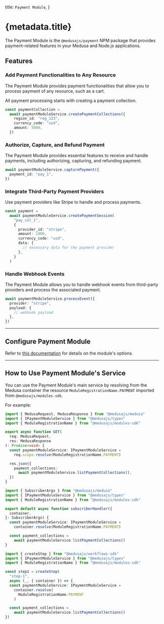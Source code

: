 
  title: `Payment Module`,
}

# {metadata.title}

The Payment Module is the `@medusajs/payment` NPM package that provides payment-related features in your Medusa and Node.js applications.

## Features

### Add Payment Functionalities to Any Resource

The Payment Module provides payment functionalities that allow you to process payment of any resource, such as a cart.

All payment processing starts with creating a payment collection.

```ts
const paymentCollection =
  await paymentModuleService.createPaymentCollections({
    region_id: "reg_123",
    currency_code: "usd",
    amount: 5000,
  })
```

### Authorize, Capture, and Refund Payment

The Payment Module provides essential features to receive and handle payments, including authorizing, capturing, and refunding payment.

```ts
await paymentModuleService.capturePayment({
  payment_id: "pay_1",
})
```

### Integrate Third-Party Payment Providers

Use payment providers like Stripe to handle and process payments.

```ts
const payment =
  await paymentModuleService.createPaymentSession(
    "pay_col_1",
    {
      provider_id: "stripe",
      amount: 1000,
      currency_code: "usd",
      data: {
        // necessary data for the payment provider
      },
    }
  )
```

### Handle Webhook Events

The Payment Module allows you to handle webhook events from third-party providers and process the associated payment.

```ts
await paymentModuleService.processEvent({
  provider: "stripe",
  payload: {
    // webhook payload
  },
})
```

---

## Configure Payment Module

Refer to [this documentation](./module-options/page.mdx) for details on the module's options.

---

## How to Use Payment Module's Service

You can use the Payment Module's main service by resolving from the Medusa container the resource `ModuleRegistrationName.PAYMENT` imported from `@medusajs/modules-sdk`.

For example:

<CodeTabs groupId="resource-type">
  <CodeTab label="API Route" value="api-route">

  ```ts title="src/api/store/custom/route.ts"
  import { MedusaRequest, MedusaResponse } from "@medusajs/medusa"
  import { IPaymentModuleService } from "@medusajs/types"
  import { ModuleRegistrationName } from "@medusajs/modules-sdk"

  export async function GET(
    req: MedusaRequest,
    res: MedusaResponse
  ): Promise<void> {
    const paymentModuleService: IPaymentModuleService =
      req.scope.resolve(ModuleRegistrationName.PAYMENT)

    res.json({
      payment_collections:
        await paymentModuleService.listPaymentCollections(),
    })
  }
  ```

  </CodeTab>
  <CodeTab label="Subscriber" value="subscribers">

  ```ts title="src/subscribers/custom-handler.ts"
  import { SubscriberArgs } from "@medusajs/medusa"
  import { IPaymentModuleService } from "@medusajs/types"
  import { ModuleRegistrationName } from "@medusajs/modules-sdk"

  export default async function subscriberHandler({
    container,
  }: SubscriberArgs) {
    const paymentModuleService: IPaymentModuleService =
      container.resolve(ModuleRegistrationName.PAYMENT)

    const payment_collections =
      await paymentModuleService.listPaymentCollections()
  }
  ```

  </CodeTab>
  <CodeTab label="Workflow Step" value="workflow-step">

  ```ts title="src/workflows/hello-world/step1.ts"
  import { createStep } from "@medusajs/workflows-sdk"
  import { IPaymentModuleService } from "@medusajs/types"
  import { ModuleRegistrationName } from "@medusajs/modules-sdk"

  const step1 = createStep(
    "step-1", 
    async (_, { container }) => {
    const paymentModuleService: IPaymentModuleService =
      container.resolve(
        ModuleRegistrationName.PAYMENT
      )

    const payment_collections =
      await paymentModuleService.listPaymentCollections()
  })
  ```

  </CodeTab>
</CodeTabs>
